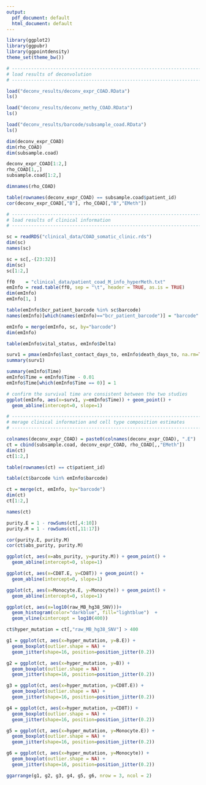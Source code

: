```yaml
---
output:
  pdf_document: default
  html_document: default
---
```


```r

library(ggplot2)
library(ggpubr)
library(ggpointdensity)
theme_set(theme_bw())

# ------------------------------------------------------------------------
# load results of deconvolution
# ------------------------------------------------------------------------

load("deconv_results/deconv_expr_COAD.RData")
ls()

load("deconv_results/deconv_methy_COAD.RData")
ls()

load("deconv_results/barcode/subsample_coad.RData")
ls()

dim(deconv_expr_COAD)
dim(rho_COAD)
dim(subsample.coad)

deconv_expr_COAD[1:2,]
rho_COAD[1,,]
subsample.coad[1:2,]

dimnames(rho_COAD)

table(rownames(deconv_expr_COAD) == subsample.coad$patient_id)
cor(deconv_expr_COAD[,"B"], rho_COAD[,"B","EMeth"])

# ------------------------------------------------------------------------
# load results of clinical information
# ------------------------------------------------------------------------

sc = readRDS("clinical_data/COAD_somatic_clinic.rds")
dim(sc)
names(sc)

sc = sc[,-(23:32)]
dim(sc)
sc[1:2,]

ff0    = "clinical_data/patient_coad_M_info_hyperMeth.txt"
emInfo = read.table(ff0, sep = "\t", header = TRUE, as.is = TRUE)
dim(emInfo)
emInfo[1, ]

table(emInfo$bcr_patient_barcode %in% sc$barcode)
names(emInfo)[which(names(emInfo)=="bcr_patient_barcode")] = "barcode"

emInfo = merge(emInfo, sc, by="barcode")
dim(emInfo)

table(emInfo$vital_status, emInfo$Delta)

surv1 = pmax(emInfo$last_contact_days_to, emInfo$death_days_to, na.rm=TRUE)
summary(surv1)

summary(emInfo$Time)
emInfo$Time = emInfo$Time - 0.01
emInfo$Time[which(emInfo$Time == 0)] = 1

# confirm the survival time are consistent between the two studies
ggplot(emInfo, aes(x=surv1, y=emInfo$Time)) + geom_point() +
  geom_abline(intercept=0, slope=1)

# ------------------------------------------------------------------------
# merage clinical information and cell type composition estimates
# ------------------------------------------------------------------------

colnames(deconv_expr_COAD) = paste0(colnames(deconv_expr_COAD), ".E")
ct = cbind(subsample.coad, deconv_expr_COAD, rho_COAD[,,"EMeth"])
dim(ct)
ct[1:2,]

table(rownames(ct) == ct$patient_id)

table(ct$barcode %in% emInfo$barcode)

ct = merge(ct, emInfo, by="barcode")
dim(ct)
ct[1:2,]

names(ct)

purity.E = 1 - rowSums(ct[,4:10])
purity.M = 1 - rowSums(ct[,11:17])

cor(purity.E, purity.M)
cor(ct$abs_purity, purity.M)

ggplot(ct, aes(x=abs_purity, y=purity.M)) + geom_point() +
  geom_abline(intercept=0, slope=1)

ggplot(ct, aes(x=CD8T.E, y=CD8T)) + geom_point() +
  geom_abline(intercept=0, slope=1)

ggplot(ct, aes(x=Monocyte.E, y=Monocyte)) + geom_point() +
  geom_abline(intercept=0, slope=1)

ggplot(ct, aes(x=log10(raw_MB_hg38_SNV)))+
  geom_histogram(color="darkblue", fill="lightblue")  +
  geom_vline(xintercept = log10(400))

ct$hyper_mutation = ct[,"raw_MB_hg38_SNV"] > 400

g1 = ggplot(ct, aes(x=hyper_mutation, y=B.E)) + 
  geom_boxplot(outlier.shape = NA) + 
  geom_jitter(shape=16, position=position_jitter(0.2))

g2 = ggplot(ct, aes(x=hyper_mutation, y=B)) + 
  geom_boxplot(outlier.shape = NA) + 
  geom_jitter(shape=16, position=position_jitter(0.2))

g3 = ggplot(ct, aes(x=hyper_mutation, y=CD8T.E)) + 
  geom_boxplot(outlier.shape = NA) + 
  geom_jitter(shape=16, position=position_jitter(0.2))

g4 = ggplot(ct, aes(x=hyper_mutation, y=CD8T)) + 
  geom_boxplot(outlier.shape = NA) + 
  geom_jitter(shape=16, position=position_jitter(0.2))

g5 = ggplot(ct, aes(x=hyper_mutation, y=Monocyte.E)) + 
  geom_boxplot(outlier.shape = NA) + 
  geom_jitter(shape=16, position=position_jitter(0.2))

g6 = ggplot(ct, aes(x=hyper_mutation, y=Monocyte)) + 
  geom_boxplot(outlier.shape = NA) + 
  geom_jitter(shape=16, position=position_jitter(0.2))

ggarrange(g1, g2, g3, g4, g5, g6, nrow = 3, ncol = 2)


```
